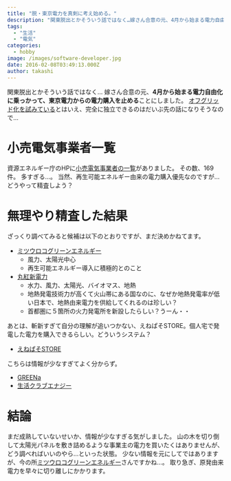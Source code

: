 ```yaml
---
title: "脱・東京電力を真剣に考え始める。"
description: "関東脱出とかそういう話ではなく…嫁さん合意の元、4月から始まる電力自由化に乗っかって、東京電力からの電力購入を止めることにしました。オフグリッド化を試みていると..."
tags:
  - "生活"
  - "電気"
categories:
  - hobby
image: /images/software-developer.jpg
date: 2016-02-08T03:49:13.000Z
author: takashi
---
```



関東脱出とかそういう話ではなく…
嫁さん合意の元、<strong>4月から始まる電力自由化に乗っかって、東京電力からの電力購入を止める</strong>ことにしました。
<a href="http://blog.rinka-blossom.com/how_to_make_diy_offgrid/">オフグリッド化を試みている</a>とはいえ、完全に独立できるのはだいぶ先の話になりそうなので…
<h1>小売電気事業者一覧</h1>
資源エネルギー庁のHPに<a href="http://www.enecho.meti.go.jp/category/electricity_and_gas/electric/summary/retailers_list/">小売電気事業者の一覧</a>がありました。
その数、169件。
多すぎる…。
当然、再生可能エネルギー由来の電力購入優先なのですが…　どうやって精査しよう？
<h1>無理やり精査した結果</h1>
ざっくり調べてみると候補は以下のとおりですが、まだ決めかねてます。
<ul>
<li><a href="http://mitsuurokogreenenergy.jp/teaser/about/">ミツウロコグリーンエネルギー</a>
<ul>
<li>風力、太陽光中心</li>
<li>再生可能エネルギー導入に積極的とのこと</li>
</ul></li>
<li><a href="https://denki.marubeni.co.jp/about/">丸紅新電力</a>
<ul>
<li>水力、風力、太陽光、バイオマス、地熱</li>
<li>地熱発電技術力が高くて火山帯にある国なのに、なぜか地熱発電率が低い日本で、地熱由来電力を供給してくれるのは珍しい？</li>
<li>首都圏に５箇所の火力発電所を新設したらしい？うーん・・</li>
</ul></li>
</ul>
あとは、斬新すぎて自分の理解が追いつかない、えねぱそSTORE。個人宅で発電した電力を購入できるらしい。どういうシステム？
<ul>
<li><a href="http://store.ene-paso.net/">えねぱそSTORE</a></li>
</ul>
こちらは情報が少なすぎてよく分からず。
<ul>
<li><a href="https://ne-greena.jp/lineup/index.html">GREENa</a></li>
<li><a href="http://seikatsuclub.coop/coop/press/20141121a.html">生活クラブエナジー</a></li>
</ul>
<h1>結論</h1>
まだ成熟していないせいか、情報が少なすぎる気がしました。
山の木を切り倒して太陽光パネルを敷き詰めるような事業主の電力を買いたくはありませんが、どう調べればいいのやら…といった状態。
少ない情報を元にしてではありますが、今の所<a href="http://mitsuurokogreenenergy.jp/teaser/about/">ミツウロコグリーンエネルギー</a>さんですかね…。
取り急ぎ、原発由来電力を早々に切り離しにかかります。